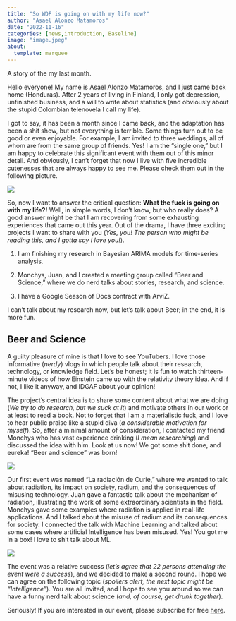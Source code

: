 ```yaml
---
title: "So WDF is going on with my life now?"
author: "Asael Alonzo Matamoros"
date: "2022-11-16"
categories: [news,introduction, Baseline]
image: "image.jpeg"
about:
  template: marquee
---
```


A story of the my last month.

Hello everyone! My name is Asael Alonzo Matamoros, and I just came back home (Honduras). After 2 years of living in Finland, I only got depression, unfinished business, and a will to write about statistics (and obviously about the stupid Colombian telenovela I call my life). 

I got to say, it has been a month since I came back, and the adaptation has been a shit show, but not everything is terrible. Some things turn out to be good or even enjoyable. For example, I am invited to three weddings, all of whom are from the same group of friends. Yes! I am the "single one," but I am happy to celebrate this significant event with them out of this minor detail. And obviously, I can't forget that now I live with five incredible cutenesses that are always happy to see me. Please check them out in the following picture.

![](doggies.jpeg)

So, now I want to answer the critical question: **What the fuck is going on with my life?!** Well, in simple words, I don't know, but who really does? A good answer might be that I am recovering from some exhausting experiences that came out this year. Out of the drama, I have three exciting projects I want to share with you (*Yes, you! The person who might be reading this, and I gotta say I love you!*).

  1. I am finishing my research in Bayesian ARIMA models for time-series analysis.
  
  2. Monchys, Juan, and I created a meeting group called "Beer and Science," where we do nerd talks about stories, research, and science. 
  
  3. I have a Google Season of Docs contract with ArviZ.
  
I can't talk about my research now, but let's talk about Beer; in the end, it is more fun.

## Beer and Science

A guilty pleasure of mine is that I love to see YouTubers. I love those informative (*nerdy*) vlogs in which people talk about their research, technology, or knowledge field. Let's be honest; it is fun to watch thirteen-minute videos of how Einstein came up with the relativity theory idea. And if not, I like it anyway, and IDGAF about your opinion! 

The project's central idea is to share some content about what we are doing (*We try to do research, but we suck at it*) and motivate others in our work or at least to read a book. Not to forget that I am a materialistic fuck, and I love to hear public praise like a stupid diva (*a considerable motivation for myself*). So, after a minimal amount of consideration, I contacted my friend Monchys who has vast experience drinking (*I mean researching*) and discussed the idea with him. Look at us now! We got some shit done, and eureka! "Beer and science" was born!

![](BnS.jpeg)

Our first event was named "La radiación de Curie," where we wanted to talk about radiation, its impact on society, radium, and the consequences of misusing technology. Juan gave a fantastic talk about the mechanism of radiation, illustrating the work of some extraordinary scientists in the field. Monchys gave some examples where radiation is applied in real-life applications. And I talked about the misuse of radium and its consequences for society. I connected the talk with Machine Learning and talked about some cases where artificial Intelligence has been misused. Yes! You got me in a box! I love to shit talk about ML.

![](Curie.jpeg)

The event was a relative success (*let's agree that 22  persons attending the event were a success*), and we decided to make a second round. I hope we can agree on the following topic (*spoilers alert, the next topic might be "Intelligence"*). You are all invited, and I hope to see you around so we can have a funny nerd talk about science (*and, of course, get drunk together*).

Seriously! If you are interested in our event, please subscribe for free [here](https://www.meetup.com/beer-science-hn/).
